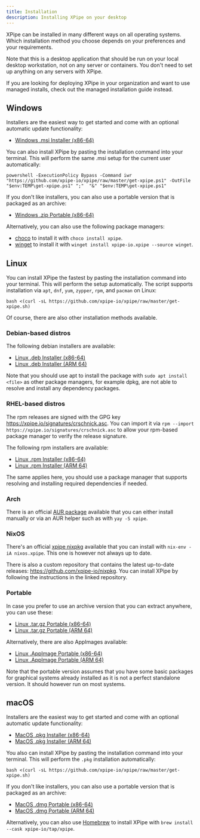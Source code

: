 ```yaml
---
title: Installation
description: Installing XPipe on your desktop
---
```



XPipe can be installed in many different ways on all operating systems. Which installation method you choose depends on your preferences and your requirements.

Note that this is a desktop application that should be run on your local desktop workstation, not on any server or containers. You don't need to set up anything on any servers with XPipe.

<Callout type="info">If you are looking for deploying XPipe in your organization and want to use managed installs, check out the managed installation guide instead.</Callout>


<InlineTOC items={toc} defaultOpen={true}/>

## Windows

Installers are the easiest way to get started and come with an optional automatic update functionality:

- [Windows .msi Installer (x86-64)](https://github.com/xpipe-io/xpipe/releases/latest/download/xpipe-installer-windows-x86_64.msi)

You can also install XPipe by pasting the installation command into your terminal. This will perform the same .msi setup for the current user automatically:

```
powershell -ExecutionPolicy Bypass -Command iwr "https://github.com/xpipe-io/xpipe/raw/master/get-xpipe.ps1" -OutFile "$env:TEMP\get-xpipe.ps1" ";"  "&" "$env:TEMP\get-xpipe.ps1"
```

If you don't like installers, you can also use a portable version that is packaged as an archive:

- [Windows .zip Portable (x86-64)](https://github.com/xpipe-io/xpipe/releases/latest/download/xpipe-portable-windows-x86_64.zip)

Alternatively, you can also use the following package managers:
- [choco](https://community.chocolatey.org/packages/xpipe) to install it with `choco install xpipe`.
- [winget](https://github.com/microsoft/winget-cli) to install it with `winget install xpipe-io.xpipe --source winget`.

## Linux

You can install XPipe the fastest by pasting the installation command into your terminal. This will perform the setup automatically.
The script supports installation via `apt`, `dnf`, `yum`, `zypper`, `rpm`, and `pacman` on Linux:

```
bash <(curl -sL https://github.com/xpipe-io/xpipe/raw/master/get-xpipe.sh)
```

Of course, there are also other installation methods available.

### Debian-based distros

The following debian installers are available:

- [Linux .deb Installer (x86-64)](https://github.com/xpipe-io/xpipe/releases/latest/download/xpipe-installer-linux-x86_64.deb)
- [Linux .deb Installer (ARM 64)](https://github.com/xpipe-io/xpipe/releases/latest/download/xpipe-installer-linux-arm64.deb)

Note that you should use apt to install the package with `sudo apt install <file>` as other package managers, for example dpkg,
are not able to resolve and install any dependency packages.

### RHEL-based distros

The rpm releases are signed with the GPG key https://xpipe.io/signatures/crschnick.asc.
You can import it via `rpm --import https://xpipe.io/signatures/crschnick.asc` to allow your rpm-based package manager to verify the release signature.

The following rpm installers are available:

- [Linux .rpm Installer (x86-64)](https://github.com/xpipe-io/xpipe/releases/latest/download/xpipe-installer-linux-x86_64.rpm)
- [Linux .rpm Installer (ARM 64)](https://github.com/xpipe-io/xpipe/releases/latest/download/xpipe-installer-linux-arm64.rpm)

The same applies here, you should use a package manager that supports resolving and installing required dependencies if needed.

### Arch

There is an official [AUR package](https://aur.archlinux.org/packages/xpipe) available that you can either install manually or via an AUR helper such as with `yay -S xpipe`.

### NixOS

There's an official [xpipe nixpkg](https://search.nixos.org/packages?channel=unstable&show=xpipe&from=0&size=50&sort=relevance&type=packages&query=xpipe) available that you can install with `nix-env -iA nixos.xpipe`. This one is however not always up to date.

There is also a custom repository that contains the latest up-to-date releases: https://github.com/xpipe-io/nixpkg.
You can install XPipe by following the instructions in the linked repository.

### Portable

In case you prefer to use an archive version that you can extract anywhere, you can use these:

- [Linux .tar.gz Portable (x86-64)](https://github.com/xpipe-io/xpipe/releases/latest/download/xpipe-portable-linux-x86_64.tar.gz)
- [Linux .tar.gz Portable (ARM 64)](https://github.com/xpipe-io/xpipe/releases/latest/download/xpipe-portable-linux-arm64.tar.gz)

Alternatively, there are also AppImages available:

- [Linux .AppImage Portable (x86-64)](https://github.com/xpipe-io/xpipe/releases/latest/download/xpipe-portable-linux-x86_64.AppImage)
- [Linux .AppImage Portable (ARM 64)](https://github.com/xpipe-io/xpipe/releases/latest/download/xpipe-portable-linux-arm64.AppImage)

Note that the portable version assumes that you have some basic packages for graphical systems already installed
as it is not a perfect standalone version. It should however run on most systems.

## macOS

Installers are the easiest way to get started and come with an optional automatic update functionality:

- [MacOS .pkg Installer (x86-64)](https://github.com/xpipe-io/xpipe/releases/latest/download/xpipe-installer-macos-x86_64.pkg)
- [MacOS .pkg Installer (ARM 64)](https://github.com/xpipe-io/xpipe/releases/latest/download/xpipe-installer-macos-arm64.pkg)

You also can install XPipe by pasting the installation command into your terminal. This will perform the `.pkg` installation automatically:

```
bash <(curl -sL https://github.com/xpipe-io/xpipe/raw/master/get-xpipe.sh)
```

If you don't like installers, you can also use a portable version that is packaged as an archive:

- [MacOS .dmg Portable (x86-64)](https://github.com/xpipe-io/xpipe/releases/latest/download/xpipe-portable-macos-x86_64.dmg)
- [MacOS .dmg Portable (ARM 64)](https://github.com/xpipe-io/xpipe/releases/latest/download/xpipe-portable-macos-arm64.dmg)

Alternatively, you can also use [Homebrew](https://github.com/xpipe-io/homebrew-tap) to install XPipe with `brew install --cask xpipe-io/tap/xpipe`.

